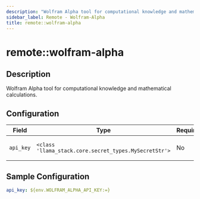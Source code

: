 ```yaml
---
description: "Wolfram Alpha tool for computational knowledge and mathematical calculations."
sidebar_label: Remote - Wolfram-Alpha
title: remote::wolfram-alpha
---
```


# remote::wolfram-alpha

## Description

Wolfram Alpha tool for computational knowledge and mathematical calculations.

## Configuration

| Field | Type | Required | Default | Description |
|-------|------|----------|---------|-------------|
| `api_key` | `<class 'llama_stack.core.secret_types.MySecretStr'>` | No |  | The WolframAlpha API Key |

## Sample Configuration

```yaml
api_key: ${env.WOLFRAM_ALPHA_API_KEY:=}
```
